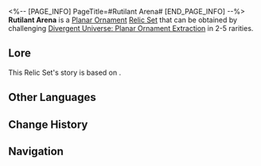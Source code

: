<%-- [PAGE_INFO]
PageTitle=#Rutilant Arena#
[END_PAGE_INFO] --%>
{{Relic Set Infobox
|id           = 83094
|image1       = Item Rutilant Arena.png{{subst:void|<!--$UPLOAD:<<SpriteOutput/ItemFigures/71022.png>-<Item Rutilant Arena.png>-<Relic Icons>>-->}}
|type         = Planar Ornament
|2pcBonus     = Increases the wearer's CRIT Rate by 8%. When the wearer's current CRIT Rate reaches 70% or higher, DMG dealt by Basic ATK and Skill increases by 20%.
|linkrope     = Taikiyan Laser Stadium
|planarsphere = Taikiyan's Arclight Race Track
|rarity       = 2345
|source2.1    = [[Divergent Universe: Planar Ornament Extraction]]
|source3.1    = [[Divergent Universe: Planar Ornament Extraction]]
|source4.1    = [[Divergent Universe: Planar Ornament Extraction]]
|source5.1    = [[Divergent Universe: Planar Ornament Extraction]]
|source5.2    = [[Synthesize Relics]]
|utility1     = 
|utility2     = 
|utility3     = 
}}
'''Rutilant Arena''' is a [[Relic#Planar Ornaments|Planar Ornament]] [[Relic/Sets|Relic Set]] that can be obtained by challenging [[Divergent Universe: Planar Ornament Extraction]] in 2-5{{Icon/Stars|1}} rarities.

==Lore==
This Relic Set's story is based on {{tx}}.
{{Relic Lore|Rutilant Arena}}

==Other Languages==
{{Other Languages
|en   = Rutilant Arena
|zhs  = 繁星竞技场
|zht  = 繁星競技場
|ja   = 星々の競技場
|ko   = 뭇별 경기장
|es   = Arena rutilante
|fr   = Arène rutilante
|ru   = Звездистая арена
|th   = Rutilant Arena
|vi   = Đấu Trường Ngôi Sao
|de   = Sternenarena
|id   = Rutilant Arena
|pt   = Arena Rutilante
}}

==Change History==
{{Change History|1.2}}

==Navigation==
{{Relic Set Navbox}}